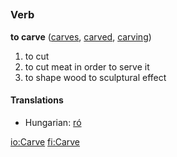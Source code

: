 =={{en}}==
===Verb===
'''to carve''' ([[carves]], [[carved]], [[carving]])

# to cut
# to cut meat in order to serve it
# to shape wood to sculptural effect

====Translations====
*Hungarian: [[ró]]

[[io:Carve]]
[[fi:Carve]]